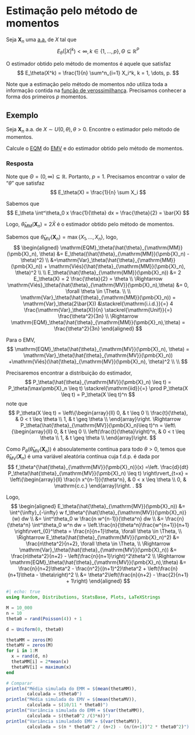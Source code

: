 # Estimação pelo método de momentos

Seja $\boldsymbol{X}_n$ uma [a.a.](populacao-e-amostra.qmd#sec-aa) de $X$ tal que
$$
E_\theta (\lvert X \rvert^k) < \infty, k \in \{1,\dots,p\}, \Theta \subseteq \mathbb{R}^P
$$

O estimador obtido pelo método de momentos é aquele que satisfaz
$$
E_\theta(X^k) = \frac{1}{n} \sum^n_{i=1} X_i^k, k = 1, \dots, p.
$$

Note que a estimação pelo método de momentos *não* utiliza toda a informação contida na
[função de verossimilhança](funcao-verossimilhanca.qmd). Precisamos conhecer a forma dos primeiros $p$ momentos.

## Exemplo

Seja $\boldsymbol{X}_n$ a.a. de $X\sim U(0,\theta), \theta > 0$. Encontre o estimador pelo método de momentos.

Calcule o [EQM](eqm.qmd) do [EMV](emv2.qmd) e do estimador obtido pelo método de momentos.

### Resposta

Note que $\Theta = (0,\infty) \subseteq \mathbb{R}$. Portanto, $p=1$. Precisamos encontrar o valor de "$\theta$" que
satisfaz
$$
E_\theta(X) = \frac{1}{n} \sum X_i
$$

Sabemos que
$$
E_\theta \int^\theta_0 x \frac{1}{\theta} dx = \frac{\theta}{2} = \bar{X}
$$

Logo, $\hat{\theta}_{\mathrm{MM}}(\boldsymbol{X}_n) = 2\bar{X}$ é o estimador obtido pelo método de momentos.

Sabemos que $\hat{\theta}_{\mathrm{MV}}(\pmb{X}_n) = \max\{X_1,\dots,X_n\}$, logo,
$$
\begin{aligned}
\mathrm{EQM}_\theta(\hat{\theta}_{\mathrm{MM}}(\pmb{X}_n), \theta) &= E_\theta((\hat{\theta}_{\mathrm{MM}}(\pmb{X}_n) - \theta)^2) \\
&=\mathrm{Var}_\theta(\hat{\theta}_{\mathrm{MM}}(\pmb{X}_n)) + \mathrm{Viés}(\hat{\theta}_{\mathrm{MM}}(\pmb{X}_n), \theta)^2 \\ \\
E_\theta(\hat{\theta}_{\mathrm{MM}}(\pmb{X}_n)) &= 2 E_\theta(X) = 2 \frac{\theta}{2} = \theta \\
\Rightarrow \mathrm{Viés}_\theta(\hat{\theta}_{\mathrm{MV}}(\pmb{X}_n),\theta) &= 0, \forall \theta \in \Theta. \\ \\
\mathrm{Var}_\theta(\hat{\theta}_{\mathrm{MM}}(\pmb{X}_n)) = \mathrm{Var}_\theta(2\bar{X}) &\stackrel{\mathrm{i.i.d.}}{=} 4 \frac{\mathrm{Var}_\theta(X)}{n}
\stackrel{\mathrm{Unif}}{=}  \frac{\theta^2}{3n} \\
\Rightarrow \mathrm{EQM}_\theta(\hat{\theta}_{\mathrm{MM}}(\pmb{X}_n),\theta) = \frac{\theta^2}{3n}
\end{aligned}
$$

Para o EMV,
$$
\mathrm{EQM}_\theta(\hat{\theta}_{\mathrm{MV}}(\pmb{X}_n), \theta) = \mathrm{Var}_\theta(\hat{\theta}_{\mathrm{MV}}(\pmb{X}_n))
+\mathrm{Viés}(\hat{\theta}_{\mathrm{MV}}(\pmb{X}_n), \theta)^2 \\ \\
$$

Precisaremos encontrar a distribuição do estimador,
$$
P_\theta(\hat{\theta}_{\mathrm{MV}}(\pmb{X}_n) \leq t) = P_\theta(\max\pmb{X}_n \leq t) \stackrel{\mathrm{iid}}{=} \prod P_\theta(X \leq t) = P_\theta(X \leq t)^n
$$
note que
$$
P_\theta(X \leq t) = \left\{\begin{array}{ll}
0, & t \leq 0 \\
\frac{t}{\theta}, & 0 < t \leq \theta \\
1, & t \geq \theta \\
\end{array}\right. \Rightarrow P_\theta(\hat{\theta}_{\mathrm{MV}}(\pmb{X}_n)\leq t)^n = \left\{\begin{array}{ll}
0, & t \leq 0 \\
\left(\frac{t}{\theta}\right)^n, & 0 < t \leq \theta \\
1, & t \geq \theta \\
\end{array}\right.
$$

Como $P_\theta(\hat{\theta}_{\mathrm{MV}}(\pmb{X}_n))$ é absoulatemente contínua para todo $\theta > 0$, temos que
$\hat{\theta}_{\mathrm{MV}}(\pmb{X}_n)$ é uma variável aleatória contínua cuja f.d.p. é dada por
$$
f_\theta^{\hat{\theta}_{\mathrm{MV}}(\pmb{X}_n)}(x) =\left. \frac{d}{dt} P_\theta(\hat{\theta}_{\mathrm{MV}}(\pmb{X}_n) \leq t) \right\rvert_{t=x}
= \left\{\begin{array}{ll}
\frac{n x^{n-1}}{\theta^n}, & 0 < x \leq \theta \\
0, & \mathrm{c.c.}
\end{array}\right. .
$$

Logo,
$$
\begin{aligned}
E_\theta(\hat{\theta}_{\mathrm{MV}}(\pmb{X}_n)) &= \int^{\infty}_{-\infty} w f_\theta^{\hat{\theta}_{\mathrm{MV}}(\pmb{X}_n)}(w) dw \\
&= \int^\theta_0 w \frac{n w^{n-1}}{\theta^n} dw \\
&= \frac{n}{\theta^n} \int^\theta_0 w^n dw = \left.\frac{n}{\theta^n}\frac{w^{n+1}}{n+1} \right\rvert_{0}^\theta = \frac{n}{n+1}\theta, \forall \theta \in \Theta, \\
\Rightarrow E_\theta(\hat{\theta}_{\mathrm{MV}}(\pmb{X}_n)^2) &= \frac{n\theta^2}{n+2}, \forall \theta \in \Theta, \\
\Rightarrow \mathrm{Var}_\theta(\hat{\theta}_{\mathrm{MV}}(\pmb{X}_n)) &= \frac{n\theta^2}{n+2} - \left(\frac{n}{n+1}\right)^2\theta^2 \\
\Rightarrow \mathrm{EQM}_\theta(\hat{\theta}_{\mathrm{MV}}(\pmb{X}_n),\theta) &= \frac{n}{n+2}\theta^2 -
\frac{n^2}{(n+1)^2}\theta^2 + \left(\frac{n}{n+1}\theta - \theta\right)^2 \\
&= \theta^2\left(\frac{n}{n+2} - \frac{2}{n+1} + 1\right)
\end{aligned}
$$

```julia
#| echo: true
using Random, Distributions, StatsBase, Plots, LaTeXStrings

M = 10_000
n = 10
theta0 = rand(Poisson(4)) + 1

d = Uniform(0, theta0)

thetaMM = zeros(M)
thetaMV = zeros(M)
for i in 1:M
  x = rand(d, n)
  thetaMM[i] = 2*mean(x)
  thetaMV[i] = maximum(x)
end

# Comparar
println("Média simulada do EMM = $(mean(thetaMM)),
        calculada = $theta0")
println("Média simulada do EMV = $(mean(thetaMV)),
        calculada = $(10/11 * theta0)")
println("Variância simulada do EMM = $(var(thetaMM)),
        calculada = $(theta0^2 /(3*n))")
println("Variância simuladado EMV = $(var(thetaMV)),
        calculada = $(n * theta0^2 / (n+2) - (n/(n+1))^2 * theta0^2)")
```

